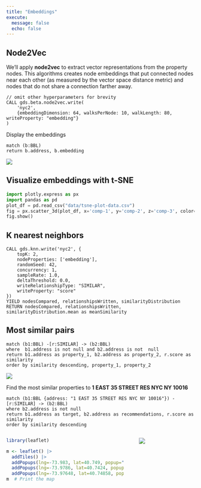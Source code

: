 ```yaml
---
title: "Embeddings"
execute:
  message: false
  echo: false
---
```


## Node2Vec

We'll apply **node2vec** to extract vector representations from the property nodes. This algorithms creates node embeddings that put connected nodes near each other (as measured by the vector space distance metric) and nodes that do not share a connection farther away.

```cypher
// omit other hyperparameters for brevity
CALL gds.beta.node2vec.write(
    'nyc2',
    {embeddingDimension: 64, walksPerNode: 10, walkLength: 80, writeProperty: "embedding"}
)
```

Display the embeddings

```cypher
match (b:BBL)
return b.address, b.embedding
```

![](images/embedding.png)

## Visualize embeddings with t-SNE

```python
import plotly.express as px
import pandas as pd
plot_df = pd.read_csv("data/tsne-plot-data.csv")
fig = px.scatter_3d(plot_df, x='comp-1', y='comp-2', z='comp-3', color='node', log_x=True, log_y=True, log_z=True)
fig.show()
```


## K nearest neighbors

```cypher
CALL gds.knn.write('nyc2', {
    topK: 2,
    nodeProperties: ['embedding'],
    randomSeed: 42,
    concurrency: 1,
    sampleRate: 1.0,
    deltaThreshold: 0.0,
    writeRelationshipType: "SIMILAR",
    writeProperty: "score"
})
YIELD nodesCompared, relationshipsWritten, similarityDistribution
RETURN nodesCompared, relationshipsWritten, similarityDistribution.mean as meanSimilarity
```

## Most similar pairs

```.cypher
match (b1:BBL) -[r:SIMILAR] -> (b2:BBL)
where  b1.address is not null and b2.address is not  null
return b1.address as property_1, b2.address as property_2, r.score as similarity
order by similarity descending, property_1, property_2
```

![](images/similarity-1.png)

Find the most similar properties to **1 EAST 35 STREET RES NYC NY 10016**

```cypher
match (b1:BBL {address: "1 EAST 35 STREET RES NYC NY 10016"}) - [r:SIMILAR] -> (b2:BBL)
where b2.address is not null
return b1.address as target, b2.address as recommendations, r.score as similarity
order by similarity descending
```


<!-- ```cypher
match (b:BBL {address:"1 EAST 35 STREET RES NYC NY 10016" }) - [] -> (node) - [*..2] -> (other)
return *
``` -->

:::: {.columns .column-page-inset}
::: {.column width='45%' style='margin-right: 20px'}

```r
library(leaflet)

m <- leaflet() |>
  addTiles() |>
  addPopups(lng=-73.983, lat=40.749, popup="Target") |>
  addPopups(lng=-73.9786, lat=40.7424, popup="Recommendation 1") |>
  addPopups(lng=-73.97648, lat=40.74858, popup="Recommendation 2")
m  # Print the map
```


:::
::: {.column width='45%'}

![](images/similarity-2.png)

:::
::::




